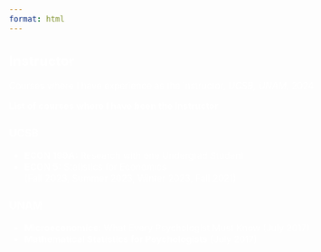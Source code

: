 ---
format: html
---
<style>
body {
  font-size: 1em;
  background-image: url('images/board1.jpg');
  background-size: cover;         
  background-repeat: no-repeat;   
  background-attachment: fixed;    
  background-position: center;     
  color: white;                   
}
a {
    color: #42d7f5;
}
</style>
<div class="floating-box">
# Instructor

Courses where I have experience as the instructor, *UCSB, UNAM,* 2024

**List of courses where I have been the instructor**

### UCSB

- **ECON 199A:** Research with one Undergrad Student
- **ECON 5:** Statistics for Economics  
  (Fall 2023, Summer 2023, Winter 2023, Fall 2021)

### UNAM

- **Microeconomics:** What Every Psychologist Must Know (July 2017)
- **Mathematical Statistics for Psychologists** (July 2017)
</div>